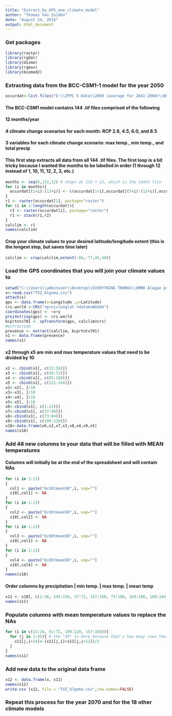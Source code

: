 ```yaml
---
title: "Extract_by_GPS_one_climate_model"
author: "Thomas Van Zuiden"
date: "August 24, 2016"
output: html_document
---
```

### Get packages
```r
library(raster)
library(rgdal)
library(dismo)
library(rgeos)
library(biomod2)
```
###   Extracting data from the BCC-CSM1-1 model for the year 2050
```r
occurdat<-list.files("D:\\IPPC 5 Data\\2050 (average for 2041-2060)\\BCC-CSM1-1\\",pattern=".tif$",full=T)
```
#### The BCC-CSM1 model contains 144 .tif files comprised of the following
#### 12 months/year
#### 4 climate change scenarios for each month: RCP 2.6, 4.5, 6.0, and 8.5
#### 3 variables for each climate change scenario: max temp., min temp., and total precip

#### This first step extracts all data from all 144 .tif files. The first loop is a bit tricky because I wanted the months to be labelled in order (1 through 12 instead of 1, 10, 11, 12, 2, 3, etc.)
```r
months <- seq(0,132,12) # stops at 132 + 12, which is the 144th file
for (i in months){
  occurdat[(1+i):(12+i)] <- c(occurdat[1+i],occurdat[(5+i):(12+i)],occurdat[(2+i):(4+i)])
}
r1 <- raster(occurdat[1], package="raster")
for (i in 2:length(occurdat)){
  r2 <- raster(occurdat[i], package="raster")
  r1 <- stack(r1,r2)
}
calclim <- r1
names(calclim)
```
#### Crop your climate values to your desired latitude/longitude extent (this is the longest step, but saves time later)
```r
calclim <- crop(calclim,extent(-86,-77,45,48))
```

### Load the GPS coordinates that you will join your climate values to
```r
setwd("C:\\Users\\adminuser\\Desktop\\EVERYTHING THOMAS\\OMNR Alagae project")
x<-read.csv("TVZ_Algoma.csv")
attach(x)
gps <- data.frame(x=Longitude ,y=Latitude)
crs.world <-CRS("+proj=longlat +datum=WGS84")
coordinates(gps) <- ~x+y
proj4string(gps) <- crs.world
bcprtntx701 <- spTransform(gps, calclim@crs)
#extractiom
presence <- extract(calclim, bcprtntx701)
x1 <- data.frame(presence)
names(x1)
```
#### x2 through x5 are min and max temperature values that need to be divided by 10
```r
x2 <- cbind(x1[, c(13:36)])
x3 <- cbind(x1[, c(49:72)])
x4 <- cbind(x1[, c(85:108)])
x5 <- cbind(x1[, c(121:144)])
x2<-x2[, ]/10
x3<-x3[, ]/10
x4<-x4[, ]/10
x5<-x5[, ]/10
x6<-cbind(x1[, c(1:12)])
x7<-cbind(x1[, c(37:48)])
x8<-cbind(x1[, c(73:84)])
x9<-cbind(x1[, c(109:120)])
x10<-data.frame(x6,x2,x7,x3,x8,x4,x9,x5)
names(x10)
```
### Add 48 new columns to  your data that will be filled with MEAN temperatures
#### Columns will initially be at the end of the spreadsheet and will contain NAs
```r
for (i in 1:12)
{
  col1 <- paste("bc26tmean50",i, sep="")
  x10[,col1] <- NA
}
for (i in 1:12)
{
  col2 <- paste("bc45tmean50",i, sep="")
  x10[,col2] <- NA
}
for (i in 1:12)
{
  col3 <- paste("bc60tmean50",i, sep="")
  x10[,col3] <- NA
}
for (i in 1:12)
{
  col4 <- paste("bc85tmean50",i, sep="")
  x10[,col4] <- NA
}
names(x10)
```
#### Order columns by precipitation | min temp. | max temp. | mean temp
```r
x11 <- x10[, c(1:36, 145:156, 37:72, 157:168, 73:108, 169:180, 109:144, 181:192)]
names(x11)
```
### Populate columns with mean temperature values to replace the NAs
```r
for (i in c(13:24, 61:72, 109:120, 157:168)){
  for (j in 1:45){ # the "45" is here because that's how many rows their are to fill
    x11[j,i+24]<-(x11[j,i]+x11[j,i+12])/2
  }
}
names(x11)
```
### Add new data to the original data frame
```r
x12 <- data.frame(x, x11)
names(x12)
write.csv (x12, file = "TVZ_Algoma.csv",row.names=FALSE)
```
### Repeat this process for the year 2070 and for the 18 other climate models